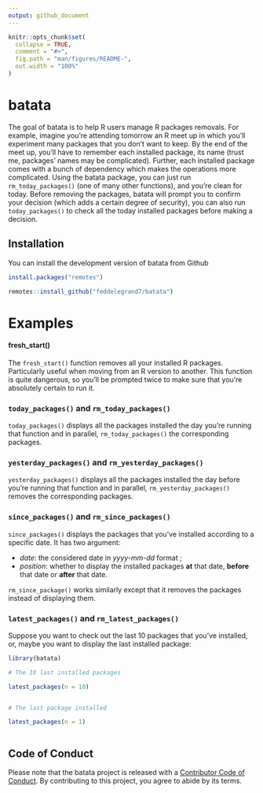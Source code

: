 ```yaml
---
output: github_document
---
```


<!-- README.md is generated from README.Rmd. Please edit that file -->

```r
knitr::opts_chunk$set(
  collapse = TRUE,
  comment = "#>",
  fig.path = "man/figures/README-",
  out.width = "100%"
)
```

<!-- badges: start -->
<!-- badges: end -->

# batata

The goal of batata is to help R users manage R packages removals. For example, imagine you're attending tomorrow an R meet up in which you'll experiment many packages that you don't want to keep. By the end of the meet up, you'll have to remember each installed package, its name (trust me, packages' names may be complicated). Further, each installed package comes with a bunch of dependency which makes the operations more complicated. Using the batata package, you can just run `rm_today_packages()` (one of many other functions), and you're clean for today. Before removing the packages, batata will prompt you to confirm your decision (which adds a certain degree of security), you can also run `today_packages()` to check all the today installed packages before making a decision. 

## Installation

You can install the development version of batata from Github

```r
install.packages("remotes")

remotes::install_github("feddelegrand7/batata")


```

# Examples

#### fresh_start()

The `fresh_start()` function removes all your installed R packages. Particularly useful when moving from an R version to another. This function is quite dangerous, so you'll be prompted twice to make sure that you're absolutely certain to run it. 


### `today_packages()` and `rm_today_packages()`

`today_packages()` displays all the packages installed the day you're running that function and in parallel, `rm_today_packages()` the corresponding packages.  


### `yesterday_packages()` and `rm_yesterday_packages()` 


`yesterday_packages()` displays all the packages installed the day before you're running that function and in parallel, `rm_yesterday_packages()` removes the corresponding packages.  

### `since_packages()` and `rm_since_packages()`

`since_packages()` displays the packages that you've installed according to a specific date. It has two argument: 

+ _date_: the considered date in _yyyy-mm-dd_ format ; 
+ _position_: whether to display the installed packages __at__ that date, __before__ that date or __after__ that date. 

`rm_since_package()` works similarly except that it removes the packages instead of displaying them. 



### `latest_packages()` and `rm_latest_packages()` 


Suppose you want to check out the last 10 packages that you've installed, or, maybe you want to display the last installed package: 


```r

library(batata)

# The 10 last installed packages

latest_packages(n = 10)


# The last package installed 

latest_packages(n = 1)



```

## Code of Conduct

Please note that the batata project is released with a [Contributor Code of Conduct](https://contributor-covenant.org/version/2/0/CODE_OF_CONDUCT.html). By contributing to this project, you agree to abide by its terms.















